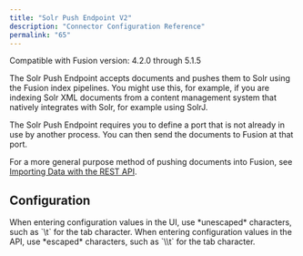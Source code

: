 ```yaml
---
title: "Solr Push Endpoint V2"
description: "Connector Configuration Reference"
permalink: "65"
---
```


Compatible with Fusion version: 4.2.0 through 5.1.5

The Solr Push Endpoint accepts documents and pushes them to Solr using the Fusion index pipelines.
You might use this, for example, if you are indexing Solr XML documents from a content management system that natively integrates with Solr, for example using SolrJ.

The Solr Push Endpoint requires you to define a port that is not already in use by another process. You can then send the documents to Fusion at that port.

For a more general purpose method of pushing documents into Fusion, see
[Importing Data with the REST API](/how-to/865/import-data-with-the-rest-api).

## Configuration

<Tip>
When entering configuration values in the UI, use *unescaped* characters, such as `\t` for the tab character.
When entering configuration values in the API, use *escaped* characters, such as `\\t` for the tab character.
</Tip>




<SchemaParamFields schema={schema}/>
